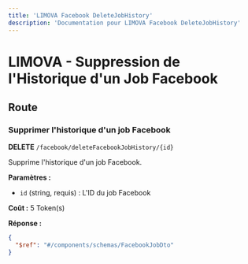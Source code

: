```yaml
---
title: 'LIMOVA Facebook DeleteJobHistory'
description: 'Documentation pour LIMOVA Facebook DeleteJobHistory'
---
```


# LIMOVA - Suppression de l'Historique d'un Job Facebook

## Route

### Supprimer l'historique d'un job Facebook
**DELETE** `/facebook/deleteFacebookJobHistory/{id}`

Supprime l'historique d'un job Facebook.

**Paramètres :**
- `id` (string, requis) : L'ID du job Facebook

**Coût :** 5 Token(s)

**Réponse :**
```json
{
  "$ref": "#/components/schemas/FacebookJobDto"
}
``` 
